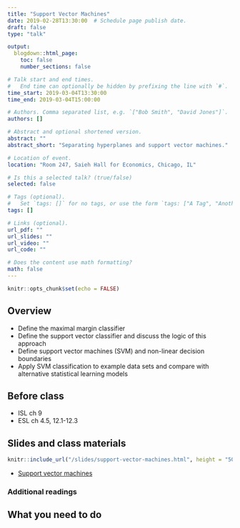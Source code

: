 ```yaml
---
title: "Support Vector Machines"
date: 2019-02-28T13:30:00  # Schedule page publish date.
draft: false
type: "talk"

output:
  blogdown::html_page:
    toc: false
    number_sections: false

# Talk start and end times.
#   End time can optionally be hidden by prefixing the line with `#`.
time_start: 2019-03-04T13:30:00
time_end: 2019-03-04T15:00:00

# Authors. Comma separated list, e.g. `["Bob Smith", "David Jones"]`.
authors: []

# Abstract and optional shortened version.
abstract: ""
abstract_short: "Separating hyperplanes and support vector machines."

# Location of event.
location: "Room 247, Saieh Hall for Economics, Chicago, IL"

# Is this a selected talk? (true/false)
selected: false

# Tags (optional).
#   Set `tags: []` for no tags, or use the form `tags: ["A Tag", "Another Tag"]` for one or more tags.
tags: []

# Links (optional).
url_pdf: ""
url_slides: ""
url_video: ""
url_code: ""

# Does the content use math formatting?
math: false
---
```


```r
knitr::opts_chunk$set(echo = FALSE)
```

## Overview

* Define the maximal margin classifier
* Define the support vector classifier and discuss the logic of this approach
* Define support vector machines (SVM) and non-linear decision boundaries
* Apply SVM classification to example data sets and compare with alternative statistical learning models

## Before class

* ISL ch 9
* ESL ch 4.5, 12.1-12.3

## Slides and class materials

```r
knitr::include_url("/slides/support-vector-machines.html", height = "505px")
```

* [Support vector machines](/notes/support-vector-machines/)

### Additional readings


## What you need to do

